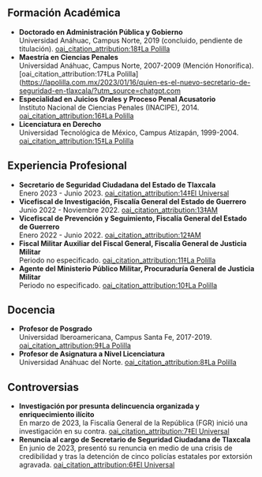 ## Formación Académica

- **Doctorado en Administración Pública y Gobierno**  
  Universidad Anáhuac, Campus Norte, 2019 (concluido, pendiente de titulación). [oai_citation_attribution:18‡La Polilla](https://lapolilla.com.mx/2023/01/16/quien-es-el-nuevo-secretario-de-seguridad-en-tlaxcala/?utm_source=chatgpt.com)
- **Maestría en Ciencias Penales**  
  Universidad Anáhuac, Campus Norte, 2007-2009 (Mención Honorífica). [oai_citation_attribution:17‡La Polilla](https://lapolilla.com.mx/2023/01/16/quien-es-el-nuevo-secretario-de-seguridad-en-tlaxcala/?utm_source=chatgpt.com
- **Especialidad en Juicios Orales y Proceso Penal Acusatorio**  
  Instituto Nacional de Ciencias Penales (INACIPE), 2014. [oai_citation_attribution:16‡La Polilla](https://lapolilla.com.mx/2023/01/16/quien-es-el-nuevo-secretario-de-seguridad-en-tlaxcala/?utm_source=chatgpt.com)
- **Licenciatura en Derecho**  
  Universidad Tecnológica de México, Campus Atizapán, 1999-2004. [oai_citation_attribution:15‡La Polilla](https://lapolilla.com.mx/2023/01/16/quien-es-el-nuevo-secretario-de-seguridad-en-tlaxcala/?utm_source=chatgpt.com)

## Experiencia Profesional

- **Secretario de Seguridad Ciudadana del Estado de Tlaxcala**  
  Enero 2023 - Junio 2023. [oai_citation_attribution:14‡El Universal](https://www.eluniversal.com.mx/estados/ramon-celaya-renuncia-secretario-de-seguridad-de-tlaxcala-investigado-por-delincuencia-organizada/?utm_source=chatgpt.com)
- **Vicefiscal de Investigación, Fiscalía General del Estado de Guerrero**  
  Junio 2022 - Noviembre 2022. [oai_citation_attribution:13‡AM](https://www.am.com.mx/nacional/2022/10/23/vicefiscal-ramon-celaya-gamboa-renuncia-investiga-masacre-en-totolapan-629327.html?utm_source=chatgpt.com)
- **Vicefiscal de Prevención y Seguimiento, Fiscalía General del Estado de Guerrero**  
  Enero 2022 - Junio 2022. [oai_citation_attribution:12‡AM](https://www.am.com.mx/nacional/2022/10/23/vicefiscal-ramon-celaya-gamboa-renuncia-investiga-masacre-en-totolapan-629327.html?utm_source=chatgpt.com)
- **Fiscal Militar Auxiliar del Fiscal General, Fiscalía General de Justicia Militar**  
  Periodo no especificado. [oai_citation_attribution:11‡La Polilla](https://lapolilla.com.mx/2023/01/16/quien-es-el-nuevo-secretario-de-seguridad-en-tlaxcala/?utm_source=chatgpt.com)
- **Agente del Ministerio Público Militar, Procuraduría General de Justicia Militar**  
  Periodo no especificado. [oai_citation_attribution:10‡La Polilla](https://lapolilla.com.mx/2023/01/16/quien-es-el-nuevo-secretario-de-seguridad-en-tlaxcala/?utm_source=chatgpt.com)

## Docencia

- **Profesor de Posgrado**  
  Universidad Iberoamericana, Campus Santa Fe, 2017-2019. [oai_citation_attribution:9‡La Polilla](https://lapolilla.com.mx/2023/01/16/quien-es-el-nuevo-secretario-de-seguridad-en-tlaxcala/?utm_source=chatgpt.com)
- **Profesor de Asignatura a Nivel Licenciatura**  
  Universidad Anáhuac del Norte. [oai_citation_attribution:8‡La Polilla](https://lapolilla.com.mx/2023/01/16/quien-es-el-nuevo-secretario-de-seguridad-en-tlaxcala/?utm_source=chatgpt.com)

## Controversias

- **Investigación por presunta delincuencia organizada y enriquecimiento ilícito**  
  En marzo de 2023, la Fiscalía General de la República (FGR) inició una investigación en su contra. [oai_citation_attribution:7‡El Universal](https://www.eluniversal.com.mx/estados/ramon-celaya-renuncia-secretario-de-seguridad-de-tlaxcala-investigado-por-delincuencia-organizada/?utm_source=chatgpt.com)
- **Renuncia al cargo de Secretario de Seguridad Ciudadana de Tlaxcala**  
  En junio de 2023, presentó su renuncia en medio de una crisis de credibilidad y tras la detención de cinco policías estatales por extorsión agravada. [oai_citation_attribution:6‡El Universal](https://www.eluniversal.com.mx/estados/ramon-celaya-renuncia-secretario-de-seguridad-de-tlaxcala-investigado-por-delincuencia-organizada/?utm_source=chatgpt.com)
